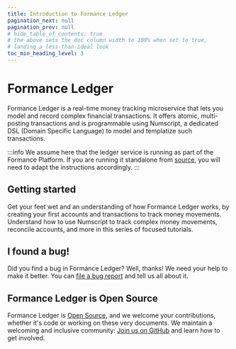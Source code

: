 ```yaml
---
title: Introduction to Formance Ledger
pagination_next: null
pagination_prev: null
# hide_table_of_contents: true
# the above sets the doc column width to 100% when set to true,
# landing a less-than-ideal look
toc_min_heading_level: 3
---
```



# Formance Ledger

Formance Ledger is a real-time money tracking microservice that lets you model and record complex financial transactions. It offers atomic, multi-posting transactions and is programmable using Numscript, a dedicated DSL (Domain Specific Language) to model and templatize such transactions.

:::info
We assume here that the ledger service is running as part of the Formance Platform. If you are running it standalone from [source](https://github.com/formancehq/ledger), you will need to adapt the instructions accordingly.
:::

## Getting started

<DocCardGrid>

<DocCard headline="Hello, world" cta="Get Started" link="/ledger/get-started/" highlight="true">
    Get your feet wet and an understanding of how Formance Ledger works, by creating your first accounts and transactions to track money movements.
</DocCard>

<DocCard headline="Complex transactions" cta="Learn about Numscript" link="/ledger/numscript/">
    Understand how to use Numscript to track complex money movements, reconcile accounts, and more in this series of focused tutorials.
</DocCard>

</DocCardGrid>


<GettingHelp />

## I found a bug!

Did you find a bug in Formance Ledger? Well, thanks! We need your help to make it better. You can [file a bug report](https://github.com/formancehq/ledger/issues/new?assignees=&labels=bug&template=bug_report.md&title=) and tell us all about it.

## Formance Ledger is Open Source

Formance Ledger is [Open Source](https://github.com/formancehq/ledger/blob/main/LICENSE), and we welcome your contributions, whether it's code or working on these very documents. We maintain a welcoming and inclusive community: [Join us on GitHub](https://github.com/formancehq/ledger) and learn how to get involved.
